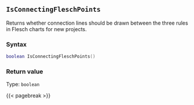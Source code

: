 ## `IsConnectingFleschPoints`

Returns whether connection lines should be drawn between the three rules in Flesch charts for new projects.

### Syntax {-}

``` .lua
boolean IsConnectingFleschPoints()
```


### Return value {-}

Type: `boolean`


{{< pagebreak >}}